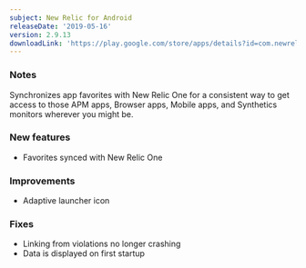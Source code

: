 ```yaml
---
subject: New Relic for Android
releaseDate: '2019-05-16'
version: 2.9.13
downloadLink: 'https://play.google.com/store/apps/details?id=com.newrelic.rpm'
---
```


### Notes

Synchronizes app favorites with New Relic One for a consistent way to get access to those APM apps, Browser apps, Mobile apps, and Synthetics monitors wherever you might be.

### New features

* Favorites synced with New Relic One

### Improvements

* Adaptive launcher icon

### Fixes

* Linking from violations no longer crashing
* Data is displayed on first startup
